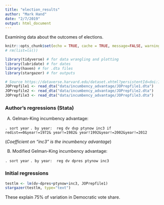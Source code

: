 ```yaml
---
title: "election_results"
author: "Mark Hand"
date: "2/7/2019"
output: html_document
---
```


Examining data about the outcomes of elections. 

```r
knitr::opts_chunk$set(echo = TRUE, cache = TRUE, message=FALSE, warning=FALSE)
# rm(list=ls())
```

```r
library(tidyverse) # for data wrangling and plotting 
library(lubridate) # for dates
library(haven) # for .dta files 
library(stargazer) # for outputs 
```

```r
# Source https://dataverse.harvard.edu/dataset.xhtml?persistentId=doi:10.7910/DVN/29559
JOPrepfile1 <- read_dta("data/incumbency_advantage/JOPrepfile1.dta")
JOPrepfile2 <- read_dta("data/incumbency_advantage/JOPrepfile2.dta")
JOPrepfile3 <- read_dta("data/incumbency_advantage/JOPrepfile3.dta")
```

### Author's regressions (Stata)

A.  Gelman-King incumbency advantage:

```. sort year```
```. by year:  reg dv dvp ptynow inc3 if redist==0&year!=1972& year!=1982& year!1992&year!=2002&year!=2012```

(*Coefficient on “inc3” is the incumbency advantage*)

B.  Modified Gelman-King incumbency advantage:

```. sort year```
```. by year:  reg dv dpres ptynow inc3```

### Initial regressions

```r
testlm <- lm(dv~dpres+ptynow+inc3, JOPrepfile1)
stargazer(testlm, type="text")
```

These explain 75% of variation in Democratic vote share. 




